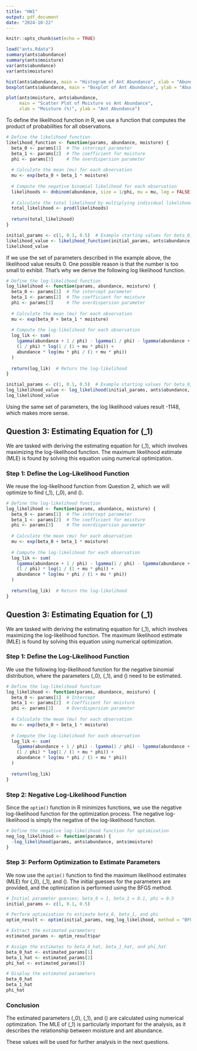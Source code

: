 ```yaml
---
title: "HW1"
output: pdf_document
date: "2024-10-22"
---
```


```r
knitr::opts_chunk$set(echo = TRUE)
```


```r
load("ants.Rdata")
summary(ants$abundance)
summary(ants$moisture)
var(ants$abundance)
var(ants$moisture)

hist(ants$abundance, main = "Histogram of Ant Abundance", xlab = "Abundance", ylab = "Frequency")
boxplot(ants$abundance, main = "Boxplot of Ant Abundance", ylab = "Abundance")

plot(ants$moisture, ants$abundance, 
     main = "Scatter Plot of Moisture vs Ant Abundance", 
     xlab = "Moisture (%)", ylab = "Ant Abundance")
```

To define the likelihood function in R, we use a function that computes the product of probabilities for all observations.
```r
# Define the likelihood function
likelihood_function <- function(params, abundance, moisture) {
  beta_0 <- params[1]  # The intercept parameter
  beta_1 <- params[2]  # The coefficient for moisture
  phi <- params[3]     # The overdispersion parameter
  
  # Calculate the mean (mu) for each observation
  mu <- exp(beta_0 + beta_1 * moisture)
  
  # Compute the negative binomial likelihood for each observation
  likelihoods <- dnbinom(abundance, size = 1/phi, mu = mu, log = FALSE)
  
  # Calculate the total likelihood by multiplying individual likelihoods
  total_likelihood <- prod(likelihoods)
  
  return(total_likelihood)
}

initial_params <- c(1, 0.1, 0.5)  # Example starting values for beta_0, beta_1, and phi
likelihood_value <- likelihood_function(initial_params, ants$abundance, ants$moisture)
likelihood_value
```
If we use the set of parameters described in the example above, the likelihood value results 0.
One possible reason is that the number is too small to exhibit. That's why we derive the following
log likelihood function.

```r
# Define the log-likelihood function
log_likelihood <- function(params, abundance, moisture) {
  beta_0 <- params[1]  # The intercept parameter
  beta_1 <- params[2]  # The coefficient for moisture
  phi <- params[3]     # The overdispersion parameter
  
  # Calculate the mean (mu) for each observation
  mu <- exp(beta_0 + beta_1 * moisture)
  
  # Compute the log-likelihood for each observation
  log_lik <- sum(
    lgamma(abundance + 1 / phi) - lgamma(1 / phi) - lgamma(abundance + 1) +
    (1 / phi) * log(1 / (1 + mu * phi)) +
    abundance * log(mu * phi / (1 + mu * phi))
  )
  
  return(log_lik)  # Return the log-likelihood
}

initial_params <- c(1, 0.1, 0.5)  # Example starting values for beta_0, beta_1, and phi
log_likelihood_value <- log_likelihood(initial_params, ants$abundance, ants$moisture)
log_likelihood_value
```

Using the same set of parameters, the log likelihood values result -1148, which makes more sense.


## Question 3: Estimating Equation for \(\beta_1\)

We are tasked with deriving the estimating equation for \(\beta_1\), which involves maximizing the log-likelihood function. The maximum likelihood estimate (MLE) is found by solving this equation using numerical optimization.

### Step 1: Define the Log-Likelihood Function

We reuse the log-likelihood function from Question 2, which we will optimize to find \(\beta_1\), \(\beta_0\), and \(\phi\).

```r
# Define the log-likelihood function
log_likelihood <- function(params, abundance, moisture) {
  beta_0 <- params[1]  # The intercept parameter
  beta_1 <- params[2]  # The coefficient for moisture
  phi <- params[3]     # The overdispersion parameter
  
  # Calculate the mean (mu) for each observation
  mu <- exp(beta_0 + beta_1 * moisture)
  
  # Compute the log-likelihood for each observation
  log_lik <- sum(
    lgamma(abundance + 1 / phi) - lgamma(1 / phi) - lgamma(abundance + 1) +
    (1 / phi) * log(1 / (1 + mu * phi)) +
    abundance * log(mu * phi / (1 + mu * phi))
  )
  
  return(log_lik)  # Return the log-likelihood
}
```


## Question 3: Estimating Equation for \(\beta_1\)

We are tasked with deriving the estimating equation for \(\beta_1\), which involves maximizing the log-likelihood function. The maximum likelihood estimate (MLE) is found by solving this equation using numerical optimization.

### Step 1: Define the Log-Likelihood Function

We use the following log-likelihood function for the negative binomial distribution, where the parameters \(\beta_0\), \(\beta_1\), and \(\phi\) need to be estimated.

```r
# Define the log-likelihood function
log_likelihood <- function(params, abundance, moisture) {
  beta_0 <- params[1]  # Intercept
  beta_1 <- params[2]  # Coefficient for moisture
  phi <- params[3]     # Overdispersion parameter
  
  # Calculate the mean (mu) for each observation
  mu <- exp(beta_0 + beta_1 * moisture)
  
  # Compute the log-likelihood for each observation
  log_lik <- sum(
    lgamma(abundance + 1 / phi) - lgamma(1 / phi) - lgamma(abundance + 1) +
    (1 / phi) * log(1 / (1 + mu * phi)) +
    abundance * log(mu * phi / (1 + mu * phi))
  )
  
  return(log_lik)
}
```

### Step 2: Negative Log-Likelihood Function

Since the `optim()` function in R minimizes functions, we use the negative log-likelihood function for the optimization process. The negative log-likelihood is simply the negative of the log-likelihood function.

```r
# Define the negative log-likelihood function for optimization
neg_log_likelihood <- function(params) {
  -log_likelihood(params, ants$abundance, ants$moisture)
}
```

### Step 3: Perform Optimization to Estimate Parameters

We now use the `optim()` function to find the maximum likelihood estimates (MLE) for \(\beta_0\), \(\beta_1\), and \(\phi\). The initial guesses for the parameters are provided, and the optimization is performed using the BFGS method.

```r
# Initial parameter guesses: beta_0 = 1, beta_1 = 0.1, phi = 0.5
initial_params <- c(1, 0.1, 0.5)

# Perform optimization to estimate beta_0, beta_1, and phi
optim_result <- optim(initial_params, neg_log_likelihood, method = "BFGS")

# Extract the estimated parameters
estimated_params <- optim_result$par

# Assign the estimates to beta_0_hat, beta_1_hat, and phi_hat
beta_0_hat <- estimated_params[1]
beta_1_hat <- estimated_params[2]
phi_hat <- estimated_params[3]

# Display the estimated parameters
beta_0_hat
beta_1_hat
phi_hat
```

### Conclusion

The estimated parameters \(\beta_0\), \(\beta_1\), and \(\phi\) are calculated using numerical optimization. The MLE of \(\beta_1\) is particularly important for the analysis, as it describes the relationship between moisture and ant abundance.

These values will be used for further analysis in the next questions.

